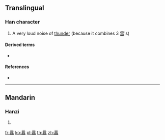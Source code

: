 {{character info/new}}
==Translingual==

===Han character===
{{Han char|rn=173|rad=雨|as=31|sn=39|four=|canj=MWMWW|ids=⿱雷⿰雷雷}}

# A very loud noise of [[thunder]] (because it combines 3 [[雷]]'s)

====Derived terms====
* {{l|cmn|靐靐|sc=Hani}}

====References====
* {{Han ref|kx=1381.160|dkj=42560|hdz=64085.190|uh=9750|ud=38736}}

----

==Mandarin==

===Hanzi===
{{cmn-hanzi|pin=[[bìng]] ([[bing4]])|wg=ping<sup>4</sup>}}

# {{defn|Han|sort=雨31}}

[[fr:靐]]
[[ko:靐]]
[[pl:靐]]
[[th:靐]]
[[zh:靐]]
